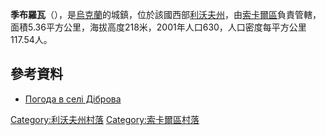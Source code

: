 {{coord|50|18|20|N|23|51|29|E|scale:100000|display=title}}

'''季布羅瓦'''（{{lang-uk|Діброва}}），是[[烏克蘭|烏克蘭]]的城鎮，位於該國西部[[利沃夫州|利沃夫州]]，由[[索卡爾區|索卡爾區]]負責管轄，面積5.36平方公里，海拔高度218米，2001年人口630，人口密度每平方公里117.54人。

==參考資料==
* [http://weather.in.ua/ua/l'vovskaja/6753 Погода в селі Діброва]{{Wayback|url=http://weather.in.ua/ua/l'vovskaja/6753 |date=20111221155841 }}

[[Category:利沃夫州村落|Category:利沃夫州村落]]
[[Category:索卡爾區村落|Category:索卡爾區村落]]


{{Lviv-geo-stub}}